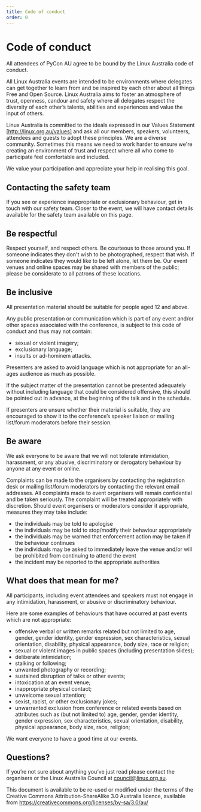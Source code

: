 ```yaml
---
title: Code of conduct
order: 0
---
```


# Code of conduct

All attendees of PyCon AU agree to be bound by the Linux Australia code of conduct.

All Linux Australia events are intended to be environments where delegates
can get together to learn from and be inspired by each other about all things
Free and Open Source. Linux Australia aims to foster an atmosphere of trust,
openness, candour and safety where all delegates respect the diversity of each
other’s talents, abilities and experiences and value the input of others.

Linux Australia is committed to the ideals expressed in our Values Statement
[http://linux.org.au/values] and ask all our members, speakers, volunteers,
attendees and guests to adopt these principles. We are a diverse community.
Sometimes this means we need to work harder to ensure we're creating an
environment of trust and respect where all who come to participate feel
comfortable and included.

We value your participation and appreciate your help in realising this goal.

## Contacting the safety team

If you see or experience inappropriate or exclusionary behaviour, get in touch with our safety team. Closer to the event, we will have contact details available for the safety team available on this page.

<!--
If you see or experience inappropriate or exclusionary behaviour, get in touch with our safety team. You can call them (during the event) on <b><a href="tel:+61420464117">0420 464 117</a></b>, or email <b><a href="mailto:safety@pycon.org.au">safety@pycon.org.au</a></b>. Safety team members will also be wearing red badges with "safety team" in the corner.

This year's safety team is:

- Benno Rice (he/him)
- Ned Letcher (he/him)
- Maia Sauren (they/them)
- Christopher Neugebauer (he/him)
- Amber Brown (she/her)
- Elliana May (she/her)
- Rhydwyn McGuire (they/he)
- Amanda Hogan (she/her)
- Caite Macleod (they/she)

-->

## Be respectful

Respect yourself, and respect others. Be courteous to those around you. If
someone indicates they don't wish to be photographed, respect that wish. If
someone indicates they would like to be left alone, let them be. Our event
venues and online spaces may be shared with members of the public; please be
considerate to all patrons of these locations.

## Be inclusive

All presentation material should be suitable for people aged 12 and above.

Any public presentation or communication which is part of any event and/or
other spaces associated with the conference, is subject to this code of
conduct and thus may not contain:

- sexual or violent imagery;
- exclusionary language;
- insults or ad-hominem attacks.

Presenters are asked to avoid language which is not appropriate for an
all-ages audience as much as possible.

If the subject matter of the presentation cannot be presented
adequately without including language that could be considered
offensive, this should be pointed out in advance, at the
beginning of the talk and in the schedule.

If presenters are unsure whether their material is suitable, they are
encouraged to show it to the conference’s speaker liaison or mailing
list/forum moderators before their session.

## Be aware

We ask everyone to be aware that we will not tolerate intimidation,
harassment, or any abusive, discriminatory or derogatory behaviour
by anyone at any event or online.

Complaints can be made to the organisers by contacting the registration desk
or mailing list/forum moderators by contacting the relevant email addresses.
All complaints made to event organisers will remain confidential and be taken
seriously. The complaint will be treated appropriately with discretion. Should
event organisers or moderators consider it appropriate, measures they may take
include:

- the individuals may be told to apologise
- the individuals may be told to stop/modify their behaviour appropriately
- the individuals may be warned that enforcement action may be taken if the
  behaviour continues
- the individuals may be asked to immediately leave the venue and/or will be
  prohibited from continuing to attend the event
- the incident may be reported to the appropriate authorities

## What does that mean for me?

All participants, including event attendees and speakers must not engage in
any intimidation, harassment, or abusive or discriminatory behaviour.

Here are some examples of behaviours that have occurred at past events which
are not appropriate:

- offensive verbal or written remarks related but not limited to age,
  gender, gender identity, gender expression, sex characteristics, sexual
  orientation, disability, physical appearance, body size, race or religion;
- sexual or violent images in public spaces (including presentation slides);
- deliberate intimidation;
- stalking or following;
- unwanted photography or recording;
- sustained disruption of talks or other events;
- intoxication at an event venue;
- inappropriate physical contact;
- unwelcome sexual attention;
- sexist, racist, or other exclusionary jokes;
- unwarranted exclusion from conference or related events based on
  attributes such as (but not limited to) age, gender, gender identity, gender
  expression, sex characteristics, sexual orientation, disability, physical
  appearance, body size, race, religion;

We want everyone to have a good time at our events.

## Questions?

If you’re not sure about anything you’ve just read please contact the
organisers or the Linux Australia Council at council@linux.org.au.

This document is available to be re-used or modified under the terms of the
Creative Commons Attribution-ShareAlike 3.0 Australia licence, available
from https://creativecommons.org/licenses/by-sa/3.0/au/

